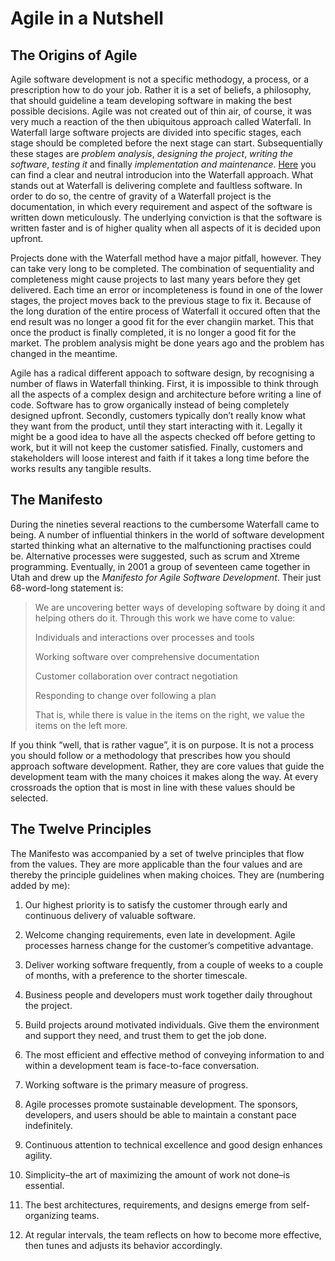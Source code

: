 # Agile in a Nutshell

## The Origins of Agile

Agile software development is not a specific methodogy, a process, or a prescription how to do your job. Rather it is a set of beliefs, a philosophy, that should guideline a team developing software in making the best possible decisions. Agile was not created out of thin air, of course, it was very much a reaction of the then ubiquitous approach called Waterfall. In Waterfall large software projects are divided into specific stages, each stage should be completed before the next stage can start. Subsequentially these stages are *problem analysis*, *designing the project*, *writing the software*, *testing it* and finally *implementation and maintenance*. [Here](https://www.youtube.com/watch?v=LxEmGNgqYJA) you can find a clear and neutral introducion into the Waterfall approach. What stands out at Waterfall is delivering complete and faultless software. In order to do so, the centre of gravity of a Waterfall project is the documentation, in which every requirement and aspect of the software is written down meticulously. The underlying conviction is that the software is written faster and is of higher quality when all aspects of it is decided upon upfront.

Projects done with the Waterfall method have a major pitfall, however. They can take very long to be completed. The combination of sequentiality and completeness might cause projects to last many years before they get delivered. Each time an error or incompleteness is found in one of the lower stages, the project moves back to the previous stage to fix it. Because of the long duration of the entire process of Waterfall it occured often that the end result was no longer a good fit for the ever changiin market. This  that once the product is finally completed, it is no longer a good fit for the market. The problem analysis might be done years ago and the problem has changed in the meantime. 

Agile has a radical different appoach to software design, by recognising a number of flaws in Waterfall thinking. First, it is impossible to think through all the aspects of a complex design and architecture before writing a line of code. Software has to grow organically instead of being completely designed upfront. Secondly, customers typically don't really know what they want from the product, until they start interacting with it. Legally it might be a good idea to have all the aspects checked off before getting to work, but it will not keep the customer satisfied. Finally, customers and stakeholders will loose interest and faith if it takes a long time before the works results any tangible results.

## The Manifesto

During the nineties several reactions to the cumbersome Waterfall came to being. A number of influential thinkers in the world of software development started thinking what an alternative to the malfunctioning practises could be. Alternative processes were suggested, such as scrum and Xtreme programming. Eventually, in 2001 a group of seventeen came together in Utah and drew up the *Manifesto for Agile Software Development*. Their just 68-word-long statement is:

> We are uncovering better ways of developing software by doing it and helping others do it. Through this work we have come to value:
>
> Individuals and interactions over processes and tools
>
> Working software over comprehensive documentation
>
> Customer collaboration over contract negotiation
>
> Responding to change over following a plan
>
> That is, while there is value in the items on the right, we value the items on the left more.

If you think "well, that is rather vague", it is on purpose. It is not a process you should follow or a methodology that prescribes how you should approach software development. Rather, they are core values that guide the development team with the many choices it makes along the way. At every crossroads the option that is most in line with these values should be selected. 

## The Twelve Principles

The Manifesto was accompanied by a set of twelve principles that flow from the values. They are more applicable than the four values and are thereby the principle guidelines when making choices. They are (numbering added by me):

1) Our highest priority is to satisfy the customer through early and continuous delivery of valuable software.

2) Welcome changing requirements, even late in development. Agile processes harness change for the customer's competitive advantage.

3) Deliver working software frequently, from a couple of weeks to a couple of months, with a preference to the shorter timescale.

4) Business people and developers must work together daily throughout the project.

5) Build projects around motivated individuals. Give them the environment and support they need, and trust them to get the job done.

6) The most efficient and effective method of conveying information to and within a development team is face-to-face conversation.

7) Working software is the primary measure of progress.

8) Agile processes promote sustainable development. The sponsors, developers, and users should be able to maintain a constant pace indefinitely.

9) Continuous attention to technical excellence and good design enhances agility.

10) Simplicity--the art of maximizing the amount of work not done--is essential.

11) The best architectures, requirements, and designs emerge from self-organizing teams.

12) At regular intervals, the team reflects on how to become more effective, then tunes and adjusts its behavior accordingly.


